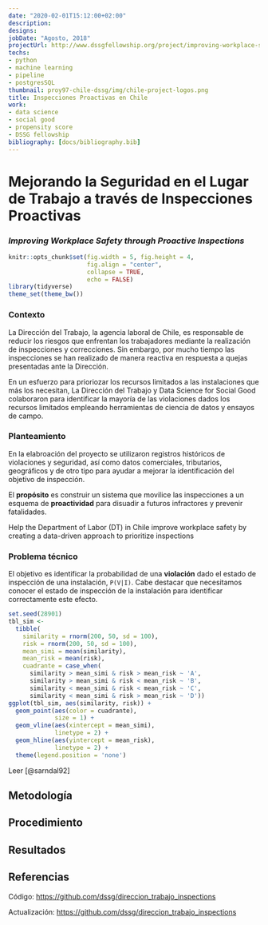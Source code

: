 ```yaml
---
date: "2020-02-01T15:12:00+02:00"
description: 
designs:
jobDate: "Agosto, 2018"
projectUrl: http://www.dssgfellowship.org/project/improving-workplace-safety-through-proactive-inspections/
techs:
- python
- machine learning
- pipeline
- postgresSQL
thumbnail: proy97-chile-dssg/img/chile-project-logos.png
title: Inspecciones Proactivas en Chile
work:
- data science
- social good
- propensity score
- DSSG fellowship
bibliography: [docs/bibliography.bib]
---
```






# Mejorando la Seguridad en el Lugar de Trabajo a través de Inspecciones Proactivas 

### ***Improving Workplace Safety through Proactive Inspections***

```r
knitr::opts_chunk$set(fig.width = 5, fig.height = 4,
                      fig.align = "center",
                      collapse = TRUE,
                      echo = FALSE)
library(tidyverse)
theme_set(theme_bw())
```



### Contexto

La Dirección del Trabajo,  la agencia laboral de Chile, es responsable de reducir los riesgos que enfrentan los trabajadores mediante la realización de inspecciones y correcciones. Sin embargo, por mucho tiempo las inspecciones se han realizado de manera reactiva en respuesta a quejas presentadas ante la Dirección.

En un esfuerzo para prioriozar los recursos limitados a las instalaciones que más los necesitan, La Dirección del Trabajo y Data Science for Social Good colaboraron para identificar la mayoría de las violaciones dados los recursos limitados empleando herramientas de ciencia de datos y ensayos de campo. 



### Planteamiento 

En la elabroación del proyecto se utilizaron registros históricos de violaciones y seguridad, así como datos comerciales, tributarios, geográficos y de otro tipo para ayudar a mejorar la identificación del objetivo de inspección. 

El **propósito** es construir un sistema que movilice las inspecciones a un esquema de **proactividad** para disuadir a futuros infractores y prevenir fatalidades.


Help the Department of Labor (DT) in Chile improve workplace safety by creating a data-driven approach to prioritize inspections

### Problema técnico

El objetivo es identificar la probabilidad de una **violación** dado el estado de inspección de una instalación, `P(V|I)`. Cabe destacar que necesitamos conocer el estado de inspección de la instalación para identificar correctamente este efecto.

```r
set.seed(28901)
tbl_sim <- 
  tibble(
    similarity = rnorm(200, 50, sd = 100),
    risk = rnorm(200, 50, sd = 100), 
    mean_simi = mean(similarity),
    mean_risk = mean(risk), 
    cuadrante = case_when(
      similarity > mean_simi & risk > mean_risk ~ 'A',
      similarity > mean_simi & risk < mean_risk ~ 'B',
      similarity < mean_simi & risk < mean_risk ~ 'C',
      similarity < mean_simi & risk > mean_risk ~ 'D'))
ggplot(tbl_sim, aes(similarity, risk)) + 
  geom_point(aes(color = cuadrante), 
             size = 1) + 
  geom_vline(aes(xintercept = mean_simi), 
             linetype = 2) + 
  geom_hline(aes(yintercept = mean_risk), 
             linetype = 2) + 
  theme(legend.position = 'none')
```




Leer [@sarndal92]


## Metodología



## Procedimiento


## Resultados




## Referencias 



Código: <https://github.com/dssg/direccion_trabajo_inspections>

Actualización: <https://github.com/dssg/direccion_trabajo_inspections>
